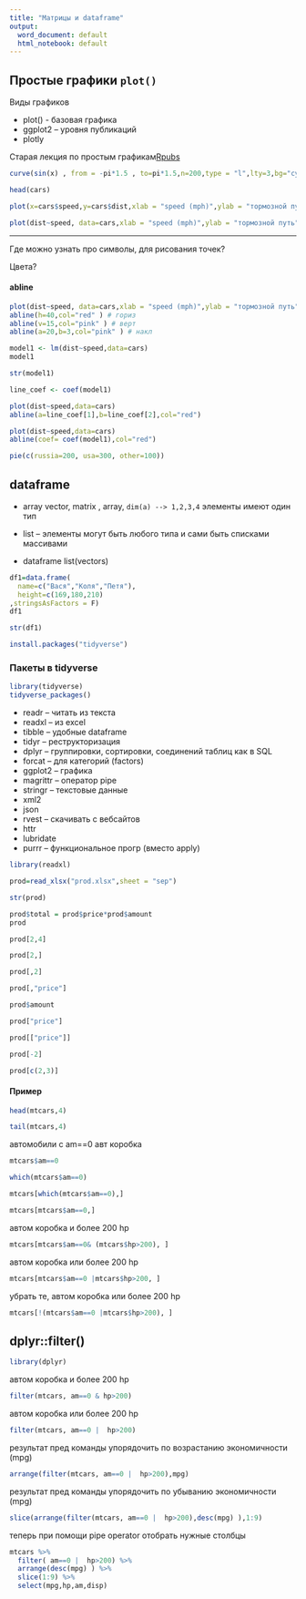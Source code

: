 ```yaml
---
title: "Матрицы и dataframe"
output:
  word_document: default
  html_notebook: default
---
```




## Простые графики `plot()`

Виды графиков

* plot() - базовая графика
* ggplot2 -- уровня публикаций 
* plotly 



Старая лекция по простым графикам[Rpubs](https://rpubs.com/ikochergin/59360)

```r
curve(sin(x) , from = -pi*1.5 , to=pi*1.5,n=200,type = "l",lty=3,bg="cyan")
```
```r
head(cars)
```
```r
plot(x=cars$speed,y=cars$dist,xlab = "speed (mph)",ylab = "тормозной путь",col=3 )
```
```r
plot(dist~speed, data=cars,xlab = "speed (mph)",ylab = "тормозной путь",col=3,pch=21,bg="cyan",cex=2.5 )
```
* * *

Где можно узнать про символы, для рисования точек?

Цвета?






#### abline


```r
plot(dist~speed, data=cars,xlab = "speed (mph)",ylab = "тормозной путь",col=3,pch=21,bg="cyan",cex=1.5 )
abline(h=40,col="red" ) # гориз
abline(v=15,col="pink" ) # верт
abline(a=20,b=3,col="pink" ) # накл
```
```r
model1 <- lm(dist~speed,data=cars)
model1
```
```r
str(model1)
```
```r
line_coef <- coef(model1)
```


```r
plot(dist~speed,data=cars)
abline(a=line_coef[1],b=line_coef[2],col="red")
```
```r
plot(dist~speed,data=cars)
abline(coef= coef(model1),col="red")
```

```r
pie(c(russia=200, usa=300, other=100))
```



## dataframe

* array   vector, matrix , array, `dim(a) --> 1,2,3,4` элементы имеют один тип

* list   -- элементы могут быть любого типа и сами быть списками массивами

* dataframe list(vectors)

```r

df1=data.frame(
  name=c("Вася","Коля","Петя"),
  height=c(169,180,210)
,stringsAsFactors = F)
df1

```
```r

str(df1)

```



```r
install.packages("tidyverse")

```

### Пакеты в tidyverse

```r
library(tidyverse)
tidyverse_packages()
```



* readr   -- читать из текста
* readxl  -- из excel
* tibble  -- удобные dataframe
* tidyr   -- реструкторизация
* dplyr   -- группировки, сортировки, соединений таблиц как в SQL
* forcat  -- для категорий (factors)
* ggplot2  -- графика
* magrittr -- оператор pipe 
* stringr  -- текстовые данные
* xml2     
* json 
* rvest    -- скачивать с вебсайтов
* httr 
* lubridate
* purrr -- функциональное прогр 
(вместо apply)




```r
library(readxl)
```

```r
prod=read_xlsx("prod.xlsx",sheet = "sep")
```

```r
str(prod)
```

```r

prod$total = prod$price*prod$amount
prod

```
```r
prod[2,4]
```
```r
prod[2,]
```
```r
prod[,2]
```
```r
prod[,"price"]
```
```r
prod$amount
```
```r
prod["price"]
```
```r
prod[["price"]]
```
```r
prod[-2]
```
```r
prod[c(2,3)]
```


####  Пример


```r
head(mtcars,4)
```

```r
tail(mtcars,4)
```
автомобили с am==0 авт коробка

```r
mtcars$am==0
```

```r
which(mtcars$am==0)
```



```r
mtcars[which(mtcars$am==0),]
```

```r
mtcars[mtcars$am==0,]
```


автом коробка и более 200 hp

```r
mtcars[mtcars$am==0& (mtcars$hp>200), ]
```
автом коробка или более 200 hp


```r
mtcars[mtcars$am==0 |mtcars$hp>200, ]
```


убрать те, автом коробка или более 200 hp


```r
mtcars[!(mtcars$am==0 |mtcars$hp>200), ]
```

## dplyr::filter()


```r
library(dplyr)

```


автом коробка и более 200 hp

```r

filter(mtcars, am==0 & hp>200)
```


автом коробка или более 200 hp

```r

filter(mtcars, am==0 |  hp>200)
```
результат пред команды упорядочить по возрастанию экономичности (mpg)


```r

arrange(filter(mtcars, am==0 |  hp>200),mpg)
```
результат пред команды упорядочить по убыванию экономичности (mpg)


```r

slice(arrange(filter(mtcars, am==0 |  hp>200),desc(mpg) ),1:9)
```

теперь при помощи pipe operator 
отобрать нужные столбцы

```r
mtcars %>%
  filter( am==0 |  hp>200) %>%
  arrange(desc(mpg) ) %>%
  slice(1:9) %>% 
  select(mpg,hp,am,disp)
```

